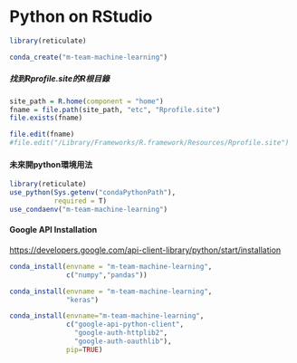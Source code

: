 # Python on RStudio

```r
library(reticulate)
```

```r
conda_create("m-team-machine-learning")
```

##### 找到Rprofile.site的R根目錄{-}

```r
site_path = R.home(component = "home")
fname = file.path(site_path, "etc", "Rprofile.site")
file.exists(fname)
```

```r
file.edit(fname)
#file.edit("/Library/Frameworks/R.framework/Resources/Rprofile.site")
```

#### 未來開python環境用法{-}

```r
library(reticulate)
use_python(Sys.getenv("condaPythonPath"),
           required = T)
use_condaenv("m-team-machine-learning")
```

#### Google API Installation{-}

<https://developers.google.com/api-client-library/python/start/installation> 

```r
conda_install(envname = "m-team-machine-learning",
              c("numpy","pandas"))
```

```r
conda_install(envname = "m-team-machine-learning",
              "keras")
```


```r
conda_install(envname="m-team-machine-learning",
              c("google-api-python-client",
                "google-auth-httplib2",
                "google-auth-oauthlib"),
              pip=TRUE)
```


